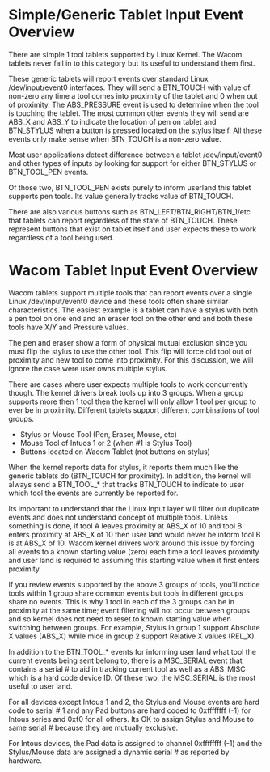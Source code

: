 = Simple/Generic Tablet Input Event Overview =

There are simple 1 tool tablets supported by Linux Kernel.  The Wacom tablets never fall in to this category but its useful to understand them first.

These generic tablets will report events over standard Linux /dev/input/event0 interfaces.  They will send a BTN_TOUCH with value of non-zero any time a tool comes into proximity of the tablet and 0 when out of proximity.  The ABS_PRESSURE event is used to determine when the tool is touching the tablet.  The most common other events they will send are ABS_X and ABS_Y to indicate the location of pen on tablet and BTN_STYLUS when a button is pressed located on the stylus itself.  All these events only make sense when BTN_TOUCH is a non-zero value.

Most user applications detect difference between a tablet /dev/input/event0 and other types of inputs by looking for support for either BTN_STYLUS or BTN_TOOL_PEN events.

Of those two, BTN_TOOL_PEN exists purely to inform userland this tablet supports pen tools.  Its value generally tracks value of BTN_TOUCH.

There are also various buttons such as BTN_LEFT/BTN_RIGHT/BTN_1/etc that tablets can report regardless of the state of BTN_TOUCH.  These represent buttons that exist on tablet itself and user expects these to work regardless of a tool being used.

= Wacom Tablet Input Event Overview =

Wacom tablets support multiple tools that can report events over a single Linux /dev/input/event0 device and these tools often share similar characteristics.  The easiest example is a tablet can have a stylus with both a pen tool on one end and an eraser tool on the other end and both these tools have X/Y and Pressure values.

The pen and eraser show a form of physical mutual exclusion since you must flip the stylus to use the other tool.  This flip will force old tool out of proximity and new tool to come into proximity.  For this discussion, we will ignore the case were user owns multiple stylus.

There are cases where user expects multiple tools to work concurrently though.  The kernel drivers break tools up into 3 groups.  When a group supports more then 1 tool then the kernel will only allow 1 tool per group to ever be in proximity.  Different tablets support different combinations of tool groups.

* Stylus or Mouse Tool (Pen, Eraser, Mouse, etc)
* Mouse Tool of Intuos 1 or 2 (when #1 is Stylus Tool)
* Buttons located on Wacom Tablet (not buttons on stylus)

When the kernel reports data for stylus, it reports them much like the generic tablets do (BTN_TOUCH for proximity).  In addition, the kernel will always send a BTN_TOOL_* that tracks BTN_TOUCH to indicate to user which tool the events are currently be reported for.

Its important to understand that the Linux Input layer will filter out duplicate events and does not understand concept of multiple tools.  Unless something is done, if tool A leaves proximity at ABS_X of 10 and tool B enters proximity at ABS_X of 10 then user land would never be inform tool B is at ABS_X of 10.  Wacom kernel drivers work around this issue by forcing all events to a known starting value (zero) each time a tool leaves proximity and user land is required to assuming this starting value when it first enters proximity.

If you review events supported by the above 3 groups of tools, you'll notice tools within 1 group share common events but tools in different groups share no events.  This is why 1 tool in each of the 3 groups can be in proximity at the same time; event filtering will not occur between groups and so kernel does not need to reset to known starting value when switching between groups.  For example, Stylus in group 1 support Absolute X values (ABS_X) while mice in group 2 support Relative X values (REL_X).

In addition to the BTN_TOOL_* events for informing user land what tool the current events being sent belong to, there is a MSC_SERIAL event that contains a serial # to aid in tracking current tool as well as a ABS_MISC which is a hard code device ID.  Of these two, the MSC_SERIAL is the most useful to user land.

For all devices except Intous 1 and 2, the Stylus and Mouse events are hard code to serial # 1 and any Pad buttons are hard coded to 0xffffffff (-1) for Intous series and 0xf0 for all others.  Its OK to assign Stylus and Mouse to same serial # because they are mutually exclusive.

For Intous devices, the Pad data is assigned to channel 0xffffffff (-1) and the Stylus/Mouse data are assigned a dynamic serial # as reported by hardware.
